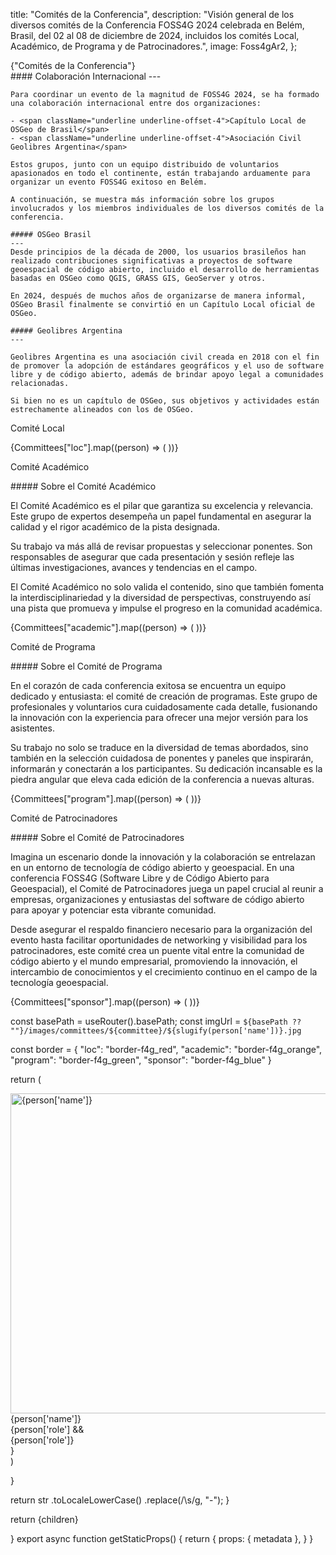 
  title: "Comités de la Conferencia",
  description:
    "Visión general de los diversos comités de la Conferencia FOSS4G 2024 celebrada en Belém, Brasil, del 02 al 08 de diciembre de 2024, incluidos los comités Local, Académico, de Programa y de Patrocinadores.",
  image: Foss4gAr2,
};

<Heading color="red" bubble>
  {"Comités de la Conferencia"}
</Heading>

<div className="grid sm:grid-cols-2 gap-y-4 sm:gap-x-4">
  <div className="flex-grow max-h-[520px]">
    <Carousel
      captions={false}
      autoplay={true}
      images={[
        {
          image: Foss4gAr4,
        },
        {
          image: Foss4gAr1,
        },
        {
          image: Foss4gAr5,
        },
        {
          image: Foss4gAr2,
        },
        {
          image: Foss4gAr6,
        },
      ]}
    />
  </div>
  <div className="flex-shrink">
    #### Colaboración Internacional
    ---

    Para coordinar un evento de la magnitud de FOSS4G 2024, se ha formado una colaboración internacional entre dos organizaciones:

    - <span className="underline underline-offset-4">Capítulo Local de OSGeo de Brasil</span>
    - <span className="underline underline-offset-4">Asociación Civil Geolibres Argentina</span>

    Estos grupos, junto con un equipo distribuido de voluntarios apasionados en todo el continente, están trabajando arduamente para organizar un evento FOSS4G exitoso en Belém.

    A continuación, se muestra más información sobre los grupos involucrados y los miembros individuales de los diversos comités de la conferencia.

    ##### OSGeo Brasil
    ---
    Desde principios de la década de 2000, los usuarios brasileños han realizado contribuciones significativas a proyectos de software geoespacial de código abierto, incluido el desarrollo de herramientas basadas en OSGeo como QGIS, GRASS GIS, GeoServer y otros.

    En 2024, después de muchos años de organizarse de manera informal, OSGeo Brasil finalmente se convirtió en un Capítulo Local oficial de OSGeo.

    ##### Geolibres Argentina
    ---

    Geolibres Argentina es una asociación civil creada en 2018 con el fin de promover la adopción de estándares geográficos y el uso de software libre y de código abierto, además de brindar apoyo legal a comunidades relacionadas.

    Si bien no es un capítulo de OSGeo, sus objetivos y actividades están estrechamente alineados con los de OSGeo.

  </div>
</div>

<Heading color="red">Comité Local</Heading>

<div className="grid grid-cols-3 sm:grid-cols-6 sm:space-x-1">
  {Committees["loc"].map((person) => (
    <PhotoBubble committee="loc" person={person} key={person["name"]} />
  ))}
</div>

<Heading color="orange">Comité Académico</Heading>

<div className="mx-auto w-full max-w-[720px] my-4 6xl:my-8">
  ##### Sobre el Comité Académico

  El Comité Académico es el pilar que garantiza su excelencia y relevancia. Este grupo de expertos desempeña un papel fundamental en asegurar la calidad y el rigor académico de la pista designada.

  Su trabajo va más allá de revisar propuestas y seleccionar ponentes. Son responsables de asegurar que cada presentación y sesión refleje las últimas investigaciones, avances y tendencias en el campo.

  El Comité Académico no solo valida el contenido, sino que también fomenta la interdisciplinariedad y la diversidad de perspectivas, construyendo así una pista que promueva y impulse el progreso en la comunidad académica.

</div>

<div className="grid grid-cols-3 sm:grid-cols-6 sm:space-x-1">
  {Committees["academic"].map((person) => (
    <PhotoBubble committee="academic" person={person} key={person["name"]} />
  ))}
</div>

<Heading color="green">Comité de Programa</Heading>

<div className="mx-auto w-full max-w-[720px] my-4 6xl:my-8">
  ##### Sobre el Comité de Programa

  En el corazón de cada conferencia exitosa se encuentra un equipo dedicado y entusiasta: el comité de creación de programas. Este grupo de profesionales y voluntarios cura cuidadosamente cada detalle, fusionando la innovación con la experiencia para ofrecer una mejor versión para los asistentes.

  Su trabajo no solo se traduce en la diversidad de temas abordados, sino también en la selección cuidadosa de ponentes y paneles que inspirarán, informarán y conectarán a los participantes. Su dedicación incansable es la piedra angular que eleva cada edición de la conferencia a nuevas alturas.
</div>

<div className="grid grid-cols-3 sm:grid-cols-6 sm:space-x-1">
  {Committees["program"].map((person) => (
    <PhotoBubble committee="program" person={person} key={person["name"]} />
  ))}
</div>

<Heading color="blue">Comité de Patrocinadores</Heading>

<div className="mx-auto w-full max-w-[720px] my-4 6xl:my-8">
  ##### Sobre el Comité de Patrocinadores

  Imagina un escenario donde la innovación y la colaboración se entrelazan en un entorno de tecnología de código abierto y geoespacial. En una conferencia FOSS4G (Software Libre y de Código Abierto para Geoespacial), el Comité de Patrocinadores juega un papel crucial al reunir a empresas, organizaciones y entusiastas del software de código abierto para apoyar y potenciar esta vibrante comunidad.

  Desde asegurar el respaldo financiero necesario para la organización del evento hasta facilitar oportunidades de networking y visibilidad para los patrocinadores, este comité crea un puente vital entre la comunidad de código abierto y el mundo empresarial, promoviendo la innovación, el intercambio de conocimientos y el crecimiento continuo en el campo de la tecnología geoespacial.
</div>

<div className="grid grid-cols-3 sm:grid-cols-6 sm:space-x-1">
  {Committees["sponsor"].map((person) => (
    <PhotoBubble committee="sponsor" person={person} key={person["name"]} />
  ))}
</div>

  const basePath = useRouter().basePath;
  const imgUrl = `${basePath ?? ""}/images/committees/${committee}/${slugify(person['name'])}.jpg`

const border = {
"loc": "border-f4g_red",
"academic": "border-f4g_orange",
"program": "border-f4g_green",
"sponsor": "border-f4g_blue"
}

return (

<div key={person['name']} {...otherProps}>
<div className={`aspect-square rounded-full hover:cursor-default border-4 ${border[committee]} overflow-hidden m-1 sm:m-2`}>
<img width="512" height="512" src={imgUrl} alt={person['name']} />
</div>
<div className="text-ubuntu text-center">{person['name']}</div>
{person['role'] && <div className="text-ubuntu text-center text-xs">{person['role']}</div>}

  </div>
  )

}

  return str
    .toLocaleLowerCase()
    .replace(/\s/g, "-");
}

  return <MdxLayout metadata={metadata}>{children}</MdxLayout>

}
export async function getStaticProps() {
return {
props: {
metadata
},
}
}
